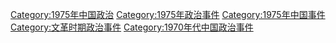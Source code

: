 [[Category:1975年中国政治|Category:1975年中国政治]]
[[Category:1975年政治事件|Category:1975年政治事件]]
[[Category:1975年中国事件|Category:1975年中国事件]]
[[Category:文革时期政治事件|Category:文革时期政治事件]]
[[Category:1970年代中国政治事件|Category:1970年代中国政治事件]]